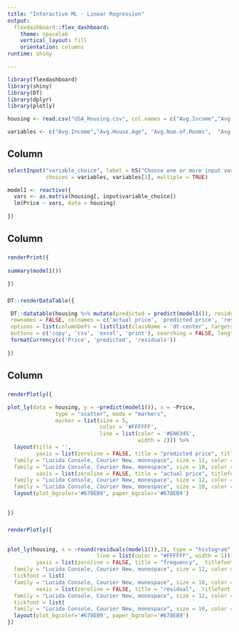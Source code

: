 ```yaml
---
title: "Interactive ML - Linear Regression"
output: 
  flexdashboard::flex_dashboard:
    theme: spacelab
    vertical_layout: fill
    orientation: columns
runtime: shiny

---
```


```r
library(flexdashboard)
library(shiny)
library(DT)
library(dplyr)
library(plotly)
```

```r
housing <- read.csv("USA_Housing.csv", col.names = c("Avg.Income","Avg.House.Age", "Avg.Num.of.Rooms",  "Avg.Num.of.Bedrooms",  "Area.Population",  "Price", "Address"))

variables <- c("Avg.Income","Avg.House.Age", "Avg.Num.of.Rooms",  "Avg.Num.of.Bedrooms",  "Area.Population")

```

Column {.sidebar data-width=200}
-----------------------------------------------------------------

```r
selectInput("variable_choice", label = h5("Choose one or more input variables"), 
            choices = variables, variables[1], multiple = TRUE)

```


```r
model1 <- reactive({
  vars <- as.matrix(housing[, input$variable_choice])
  lm(Price ~ vars, data = housing)
  
})

```

Column {data-width=400}
-----------------------------------------------------------------------

###

```r
renderPrint({ 
   
summary(model1())

})

```

###

```r
DT::renderDataTable({

 DT::datatable(housing %>% mutate(predicted = predict(model1()), residuals = residuals(model1())) %>% select(Price, predicted, residuals), 
 rownames = FALSE, colnames = c('actual price', 'predicted price', 'residuals'), extensions = c('Buttons', 'Responsive'), 
 options = list(columnDefs = list(list(className = 'dt-center', targets = "_all")), dom = 'Blfrt', 
 buttons = c('copy', 'csv', 'excel', 'print'), searching = FALSE, lengthMenu = c(20, 100, 1000, nrow(housing)), scrollY = 300, scrollCollapse = TRUE)) %>% 
 formatCurrency(c('Price', 'predicted', 'residuals'))
 
})

```

Column {data-width=400}
-----------------------------------------------------------------------

###

```r
renderPlotly({

plot_ly(data = housing, y = ~predict(model1()), x = ~Price,
               type = "scatter", mode = "markers",
               marker = list(size = 5,
                             color = '#FFFFFF',
                             line = list(color = '#EA6345', 
                                         width = 2))) %>% 
  layout(title = '',
         yaxis = list(zeroline = FALSE, title = "predicted price", titlefont = list(
  family = "Lucida Console, Courier New, monospace", size = 12, color = "#FFFFFF"), tickfont = list(
  family = "Lucida Console, Courier New, monospace", size = 10, color = "#FFFFFF"), color =  "white", size = 2),
         xaxis = list(zeroline = FALSE, title = "actual price", titlefont = list(
  family = "Lucida Console, Courier New, monospace", size = 12, color = "#FFFFFF"), tickfont = list(
  family = "Lucida Console, Courier New, monospace", size = 10, color = "#FFFFFF"), color =  "white", size = 7)) %>%
  layout(plot_bgcolor='#678EB9', paper_bgcolor='#678EB9')

  
})

```

###

```r
renderPlotly({
  

plot_ly(housing, x = ~round(residuals(model1()),2), type = "histogram", marker = list(color = "#EA6345",
                            line = list(color = "#FFFFFF", width = 1))) %>%   layout(title = '',
         yaxis = list(zeroline = FALSE, title = "frequency",  titlefont = list(
  family = "Lucida Console, Courier New, monospace", size = 12, color = "#FFFFFF"), 
  tickfont = list(
  family = "Lucida Console, Courier New, monospace", size = 10, color = "#FFFFFF"), color =  "white"),
         xaxis = list(zeroline = FALSE, title = "residual",  titlefont = list(
  family = "Lucida Console, Courier New, monospace", size = 12, color = "#FFFFFF"), 
  tickfont = list(
  family = "Lucida Console, Courier New, monospace", size = 10, color = "#FFFFFF"), color =  "white")) %>%
  layout(plot_bgcolor='#678EB9', paper_bgcolor='#678EB9')
})

```


```css

```
